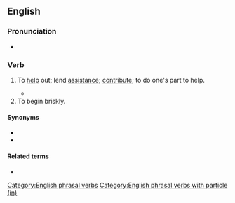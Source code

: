 {{also|pitchin'}}
==English==

===Pronunciation===
* {{audio|en|En-au-pitch in.ogg|Audio (AU)}}

===Verb===
{{en-verb|pitches in|pitching in|pitched in}}

# {{lb|en|transitive|intransitive|idiomatic}} To [[help]] out; lend [[assistance]]; [[contribute]]; to do one's part to help.
#: {{ux|en|If we all '''pitch in''', we can raise enough money for the renovation of the church.}}
#* {{quote-journal|en|year=2008|month=October|author=Davy Rothbart|title=How I caught up with dad|journal={{w|Men's Health}}|volume=23|issue=8|issn=1054-4836|page={{gbooks|VMgDAAAAMBAJ|112|pitched|in}}|passage=He spent 20 minutes one afternoon describing the club he'd formed with other teenagers in his Brooklyn neighborhood. They'd each '''pitched in''' a buck a month to rent the basement of a mallet factory, which they used as a clubhouse.}}
# To begin briskly. <!--Chambers 1908-->

====Synonyms====
* {{l|en|chip in}}
* {{l|en|muck in}}

====Related terms====
* {{l|en|pitch into}}

[[Category:English phrasal verbs]]
[[Category:English phrasal verbs with particle (in)]]